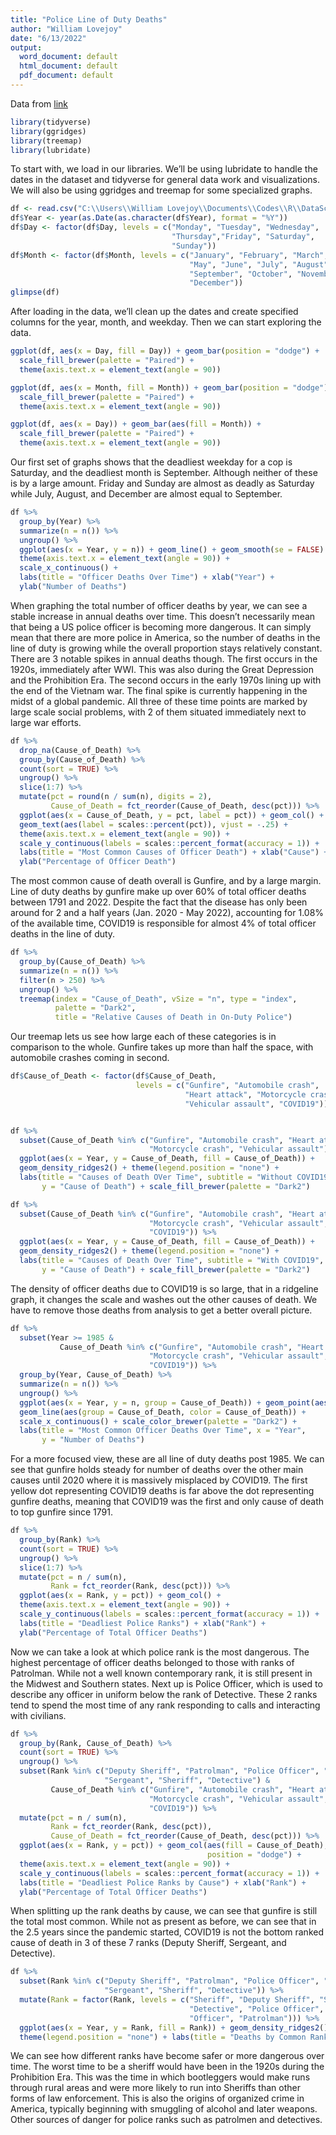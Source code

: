 ---
title: "Police Line of Duty Deaths"
author: "William Lovejoy"
date: "6/13/2022"
output:
  word_document: default
  html_document: default
  pdf_document: default
---

Data from [link](https://www.kaggle.com/datasets/mayureshkoli/police-deaths-in-usa-from-1791-to-2022)


```{r libraries, warning=FALSE, error=FALSE, message=FALSE}
library(tidyverse)
library(ggridges)
library(treemap)
library(lubridate)
```

  To start with, we load in our libraries. We'll be using lubridate to handle
the dates in the dataset and tidyverse for general data work and visualizations.
We will also be using ggridges and treemap for some specialized graphs.

```{r import}
df <- read.csv("C:\\Users\\William Lovejoy\\Documents\\Codes\\R\\DataScience\\police_deaths\\police_deaths_in_america.csv")
df$Year <- year(as.Date(as.character(df$Year), format = "%Y"))
df$Day <- factor(df$Day, levels = c("Monday", "Tuesday", "Wednesday",
                                    "Thursday","Friday", "Saturday", 
                                    "Sunday"))
df$Month <- factor(df$Month, levels = c("January", "February", "March", "April",
                                        "May", "June", "July", "August",
                                        "September", "October", "November",
                                        "December"))
glimpse(df)
```

  After loading in the data, we'll clean up the dates and create specified 
columns for the year, month, and weekday. Then we can start exploring the data.

```{r fig1, fig.width=6}
ggplot(df, aes(x = Day, fill = Day)) + geom_bar(position = "dodge") +
  scale_fill_brewer(palette = "Paired") +
  theme(axis.text.x = element_text(angle = 90))

ggplot(df, aes(x = Month, fill = Month)) + geom_bar(position = "dodge") +
  scale_fill_brewer(palette = "Paired") +
  theme(axis.text.x = element_text(angle = 90))

ggplot(df, aes(x = Day)) + geom_bar(aes(fill = Month)) +
  scale_fill_brewer(palette = "Paired") +
  theme(axis.text.x = element_text(angle = 90))
```
  
  Our first set of graphs shows that the deadliest weekday for a cop is
Saturday, and the deadliest month is September. Although neither of these is by 
a large amount. Friday and Sunday are almost as deadly as Saturday while July,
August, and December are almost equal to September.

```{r fig5, fig.width=6}
df %>%
  group_by(Year) %>%
  summarize(n = n()) %>%
  ungroup() %>%
  ggplot(aes(x = Year, y = n)) + geom_line() + geom_smooth(se = FALSE) +
  theme(axis.text.x = element_text(angle = 90)) + 
  scale_x_continuous() +
  labs(title = "Officer Deaths Over Time") + xlab("Year") +
  ylab("Number of Deaths")
```

  When graphing the total number of officer deaths by year, we can see a stable
increase in annual deaths over time. This doesn't necessarily mean that being a
US police officer is becoming more dangerous. It can simply mean that there are
more police in America, so the number of deaths in the line of duty is growing 
while the overall proportion stays relatively constant. There are 3 notable 
spikes in annual deaths though. The first occurs in the 1920s, immediately after
WWI. This was also during the Great Depression and the Prohibition Era. 
The second occurs in the early 1970s lining up with the end of the Vietnam war. 
The final spike is currently happening in the midst of a global pandemic. 
All three of these time points are marked by large scale social problems, with 2 
of them situated immediately next to large war efforts. 

```{r fig2, fig.height= 8, fig.width=6}
df %>%
  drop_na(Cause_of_Death) %>%
  group_by(Cause_of_Death) %>%
  count(sort = TRUE) %>%
  ungroup() %>%
  slice(1:7) %>%
  mutate(pct = round(n / sum(n), digits = 2), 
         Cause_of_Death = fct_reorder(Cause_of_Death, desc(pct))) %>%
  ggplot(aes(x = Cause_of_Death, y = pct, label = pct)) + geom_col() +
  geom_text(aes(label = scales::percent(pct)), vjust = -.25) +
  theme(axis.text.x = element_text(angle = 90)) + 
  scale_y_continuous(labels = scales::percent_format(accuracy = 1)) +
  labs(title = "Most Common Causes of Officer Death") + xlab("Cause") +
  ylab("Percentage of Officer Death")

```

  The most common cause of death overall is Gunfire, and by a large margin. Line
of duty deaths by gunfire make up over 60% of total officer deaths between 1791
and 2022. Despite the fact that the disease has only been around for 2 and a 
half years (Jan. 2020 - May 2022), accounting for 1.08% of the available time, 
COVID19 is responsible for almost 4% of total officer deaths in the line of duty.

```{r fig9, fig.width=6}
df %>%
  group_by(Cause_of_Death) %>%
  summarize(n = n()) %>%
  filter(n > 250) %>%
  ungroup() %>%
  treemap(index = "Cause_of_Death", vSize = "n", type = "index", 
          palette = "Dark2", 
          title = "Relative Causes of Death in On-Duty Police")
```

  Our treemap lets us see how large each of these categories is in comparison to
the whole. Gunfire takes up more than half the space, with automobile crashes 
coming in second.

```{r fig7, message=FALSE, fig.width=6}
df$Cause_of_Death <- factor(df$Cause_of_Death, 
                            levels = c("Gunfire", "Automobile crash", 
                                       "Heart attack", "Motorcycle crash", 
                                       "Vehicular assault", "COVID19"))


df %>%
  subset(Cause_of_Death %in% c("Gunfire", "Automobile crash", "Heart attack",  
                               "Motorcycle crash", "Vehicular assault")) %>%
  ggplot(aes(x = Year, y = Cause_of_Death, fill = Cause_of_Death)) + 
  geom_density_ridges2() + theme(legend.position = "none") + 
  labs(title = "Causes of Death OVer Time", subtitle = "Without COVID19",
       y = "Cause of Death") + scale_fill_brewer(palette = "Dark2")

df %>%
  subset(Cause_of_Death %in% c("Gunfire", "Automobile crash", "Heart attack",  
                               "Motorcycle crash", "Vehicular assault",
                               "COVID19")) %>%
  ggplot(aes(x = Year, y = Cause_of_Death, fill = Cause_of_Death)) + 
  geom_density_ridges2() + theme(legend.position = "none") + 
  labs(title = "Causes of Death Over Time", subtitle = "With COVID19",
       y = "Cause of Death") + scale_fill_brewer(palette = "Dark2")
```

  The density of officer deaths due to COVID19 is so large, that in a ridgeline
graph, it changes the scale and washes out the other causes of death. We have to
remove those deaths from analysis to get a better overall picture.

```{r mulit-line, message=FALSE, fig.width=6}
df %>%
  subset(Year >= 1985 &
           Cause_of_Death %in% c("Gunfire", "Automobile crash", "Heart attack",  
                               "Motorcycle crash", "Vehicular assault",
                               "COVID19")) %>%
  group_by(Year, Cause_of_Death) %>%
  summarize(n = n()) %>%
  ungroup() %>%
  ggplot(aes(x = Year, y = n, group = Cause_of_Death)) + geom_point(aes(color = Cause_of_Death)) + 
  geom_line(aes(group = Cause_of_Death, color = Cause_of_Death)) +
  scale_x_continuous() + scale_color_brewer(palette = "Dark2") +
  labs(title = "Most Common Officer Deaths Over Time", x = "Year", 
       y = "Number of Deaths")
```

  For a more focused view, these are all line of duty deaths post 1985. We can 
see that gunfire holds steady for number of deaths over the other main causes 
until 2020 where it is massively misplaced by COVID19. The first yellow dot
representing COVID19 deaths is far above the dot representing gunfire deaths, 
meaning that COVID19 was the first and only cause of death to top gunfire since 
1791.

```{r fig3, fig.width=6}
df %>%
  group_by(Rank) %>%
  count(sort = TRUE) %>%
  ungroup() %>%
  slice(1:7) %>%
  mutate(pct = n / sum(n),
         Rank = fct_reorder(Rank, desc(pct))) %>%
  ggplot(aes(x = Rank, y = pct)) + geom_col() + 
  theme(axis.text.x = element_text(angle = 90)) + 
  scale_y_continuous(labels = scales::percent_format(accuracy = 1)) +
  labs(title = "Deadliest Police Ranks") + xlab("Rank") +
  ylab("Percentage of Total Officer Deaths")
```

  Now we can take a look at which police rank is the most dangerous. The highest
percentage of officer deaths belonged to those with ranks of Patrolman. While 
not a well known contemporary rank, it is still present in the Midwest and 
Southern states. Next up is Police Officer, which is used to describe any 
officer in uniform below the rank of Detective. These 2 ranks tend to spend the
most time of any rank responding to calls and interacting with civilians. 

```{r fig4, fig.width=6}
df %>%
  group_by(Rank, Cause_of_Death) %>%
  count(sort = TRUE) %>%
  ungroup() %>%
  subset(Rank %in% c("Deputy Sheriff", "Patrolman", "Police Officer", "Officer",
                     "Sergeant", "Sheriff", "Detective") &
         Cause_of_Death %in% c("Gunfire", "Automobile crash", "Heart attack",  
                               "Motorcycle crash", "Vehicular assault", 
                               "COVID19")) %>%
  mutate(pct = n / sum(n),
         Rank = fct_reorder(Rank, desc(pct)),
         Cause_of_Death = fct_reorder(Cause_of_Death, desc(pct))) %>%
  ggplot(aes(x = Rank, y = pct)) + geom_col(aes(fill = Cause_of_Death),
                                            position = "dodge") + 
  theme(axis.text.x = element_text(angle = 90)) + 
  scale_y_continuous(labels = scales::percent_format(accuracy = 1)) +
  labs(title = "Deadliest Police Ranks by Cause") + xlab("Rank") +
  ylab("Percentage of Total Officer Deaths")

```

  When splitting up the rank deaths by cause, we can see that gunfire is still 
the total most common. While not as present as before, we can see that in the 
2.5 years since the pandemic started, COVID19 is not the bottom ranked cause
of death in 3 of these 7 ranks (Deputy Sheriff, Sergeant, and Detective).

```{r fig6, message=FALSE, fig.width=6}
df %>%
  subset(Rank %in% c("Deputy Sheriff", "Patrolman", "Police Officer", "Officer",
                     "Sergeant", "Sheriff", "Detective")) %>%
  mutate(Rank = factor(Rank, levels = c("Sheriff", "Deputy Sheriff", "Sergeant",
                                        "Detective", "Police Officer", 
                                        "Officer", "Patrolman"))) %>%
  ggplot(aes(x = Year, y = Rank, fill = Rank)) + geom_density_ridges2() +
  theme(legend.position = "none") + labs(title = "Deaths by Common Ranks")

```

  We can see how different ranks have become safer or more dangerous over time. 
The worst time to be a sheriff would have been in the 1920s during the 
Prohibition Era. This was the time in which bootleggers would make runs through
rural areas and were more likely to run into Sheriffs than other forms of law
enforcement. This is also the origins of organized crime in America, typically 
beginning with smuggling of alcohol and later weapons. Other sources of danger
for police ranks such as patrolmen and detectives.





